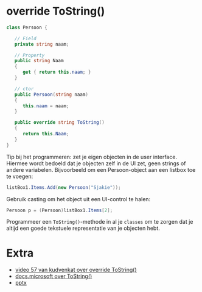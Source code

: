 # override ToString()

```cs
class Persoon {

   // Field
   private string naam;

   // Property
   public string Naam
   {
      get { return this.naam; }
   }

   // ctor
   public Persoon(string naam)  
   {
      this.naam = naam;
   }

   public override string ToString()
   {
      return this.Naam;
   }
}
```


Tip bij het programmeren: zet je eigen objecten in de user interface. Hiermee wordt bedoeld dat je objecten zelf in de UI zet, geen strings of andere variabelen. Bijvoorbeeld om een Persoon-object aan een listbox toe te voegen:

```cs
listBox1.Items.Add(new Persoon("Sjakie"));
```

Gebruik casting om het object uit een UI-control te halen:

```cs
Persoon p = (Persoon)listBox1.Items[2];
```

Programmeer een `ToString()`-methode in al je `classes` om te zorgen dat je altijd een goede tekstuele representatie van je objecten hebt.

# Extra 

+ [video 57 van kudvenkat over override ToString()](https://www.youtube.com/watch?v=MwPZLPNR3ns&t=0s&list=PLAC325451207E3105&index=57)
+ [docs.microsoft over ToString()](https://docs.microsoft.com/en-us/dotnet/api/system.object.tostring?view=net-5.0)
+ [pptx](knowOverrideToString.pptx)
